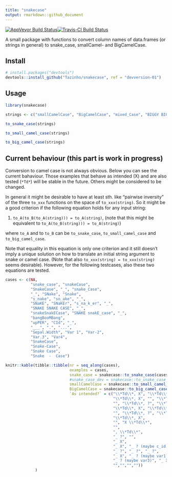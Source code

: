 ```yaml
---
title: "snakecase"
output: rmarkdown::github_document
---
```


[![AppVeyor Build Status](https://ci.appveyor.com/api/projects/status/github/Tazinho/snakecase?branch=devversion-01&svg=true)](https://ci.appveyor.com/project/Tazinho/snakecase)[![Travis-CI Build Status](https://travis-ci.org/Tazinho/snakecase.svg?branch=master)](https://travis-ci.org/Tazinho/snakecase)

A small package with functions to convert column names of data.frames (or strings
in general) to snake_case, smallCamel- and BigCamelCase.

## Install

```r
# install.packages("devtools")
devtools::install_github("Tazinho/snakecase", ref = "devversion-01")
```

## Usage

```r
library(snakecase)

strings <- c("smallCamelCase", "BigCamelCase", "mixed_Case", "BIGGY BIGGY BIGGY", NA)

to_snake_case(strings)

to_small_camel_case(strings)

to_big_camel_case(strings)
```

## Current behaviour (this part is work in progress)

Conversion to camel case is not always obvious. Below you can see the current bahaviour. Those examples that behave as intended (X) and are also tested (`*Td*`) will be stable in the future.
Others might be considered to be changed.

In general it might be desirable to have at least sth. like "pairwise inversity" of the three `to_xxx` functions on the space of `to_xxx(string)`. So it might be a good criterion if the following equation holds for any input string:

1. `to_A(to_B(to_A(string))) = to_A(string)`, (note that this might be equivalent to `to_A(to_B(string))) = to_A(string)`)

where `to_A` and to `to_B` can be `to_snake_case`, `to_small_camel_case` and `to_big_camel_case`.

Note that equality in this equation is only one criterion and it still doesn't
imply a unique solution on how to translate an initial string argument to snake or camel case. (Note that also `to_xxx(string) = to_xxx(string)` seems desirable). However, for the 
following testcases, also these two equations are tested.

```r
cases <- c(NA,
           "snake_case", "snakeCase",
           "SnakeCase", "_", "snake_Case", 
           "_", "SNake", "Snake",
           "s_nake", "sn_ake", "_",
           "SNaKE", "SNaKEr", "s_na_k_er", "_",
           "SNAKE SNAKE CASE", "_",
           "snakeSnakECase", "SNAKE snakE_case", "_",
           "bangBooMBang",
           "upPER", "CId", "_",
           "___", ".", "...",
           "Sepal.Width", "Var 1", "Var-2",
           "Var.3", "Var4",
           "SnakeCase",
           "Snake-Case",
           "Snake Case",
           "Snake  -  Case")

knitr::kable(tibble::tibble(nr = seq_along(cases),
                            examples = cases,
                            snake_case = snakecase::to_snake_case(cases),
                            #snake_case_dev = snakecase::to_snake_case_dev(cases),
                            smallCamelCase = snakecase::to_small_camel_case(cases),
                            BigCamelCase = snakecase::to_big_camel_case(cases),
                            `As intended?` = c("\\*Td\\*, X", "\\*Td\\*, X", "\\*Td\\*, X",
                                               "\\*Td\\*, X", "", "\\*Td\\*, X",
                                               "", "\\*Td\\*, ?", "\\*Td\\*, X",
                                               "\\*Td\\*, X", "\\*Td\\*, X",
                                               "", "\\*Td\\*, ?", "\\*Td\\*, ?",
                                               "\\*Td\\*, X",
                                               "", "X \\*Td\\*",
                                               "",
                                               ", \\*Td\\*",
                                               "_ ?", "",
                                               "_ X",
                                               "_ X", "_ ? (maybe c_id)", "_ ?",
                                               "_ ?", "_ ?", "_ ?",
                                               "_ X", "_ ? (maybe var1)", "_ ?", 
                                               "_ ? (maybe var3)", "_ X",
                                               "","","",""))
             )
```
